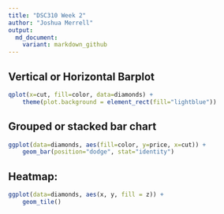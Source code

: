 ```yaml
---
title: "DSC310 Week 2"
author: "Joshua Merrell"
output: 
  md_document:
    variant: markdown_github
---
```


## Vertical or Horizontal Barplot
```r
qplot(x=cut, fill=color, data=diamonds) + 
    theme(plot.background = element_rect(fill="lightblue"))
```

## Grouped or stacked bar chart
```r
ggplot(data=diamonds, aes(fill=color, y=price, x=cut)) +
    geom_bar(position="dodge", stat="identity")
```

## Heatmap:
```r
ggplot(data=diamonds, aes(x, y, fill = z)) + 
    geom_tile()
```
